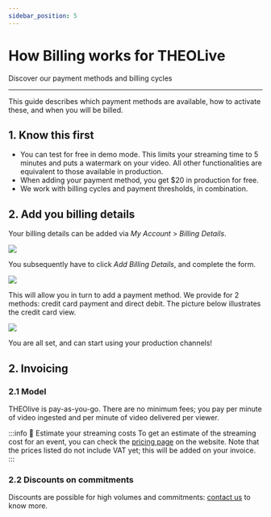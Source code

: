 ```yaml
---
sidebar_position: 5
---
```


# How Billing works for THEOLive

Discover our payment methods and billing cycles

---

This guide describes which payment methods are available, how to activate these, and when you will be billed.

## 1. Know this first

- You can test for free in demo mode. This limits your streaming time to 5 minutes and puts a watermark on your video. All other functionalities are equivalent to those available in production.
- When adding your payment method, you get $20 in production for free.
- We work with billing cycles and payment thresholds, in combination.

## 2. Add you billing details

Your billing details can be added via _My Account_ > _Billing Details_.

![](../assets/img/dcb32a2-billing-details.PNG)

You subsequently have to click _Add Billing Details_, and complete the form.

![](../assets/img/8e7abe9-2.Billing-details-fields-overview.PNG)

This will allow you in turn to add a payment method. We provide for 2 methods: credit card payment and direct debit. The picture below illustrates the credit card view.

![](../assets/img/76aaff1-3.Add-credit-or-debit-card.PNG)

You are all set, and can start using your production channels!

## 2. Invoicing

### 2.1 Model

THEOlive is pay-as-you-go. There are no minimum fees; you pay per minute of video ingested and per minute of video delivered per viewer.

:::info 📘 Estimate your streaming costs
To get an estimate of the streaming cost for an event, you can check the [pricing page](https://www.theoplayer.com/pricing/theolive) on the website. Note that the prices listed do not include VAT yet; this will be added on your invoice. 
:::

### 2.2 Discounts on commitments
Discounts are possible for high volumes and commitments: [contact us](https://www.theoplayer.com/contact-us) to know more.
